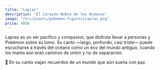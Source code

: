 ```yaml
---
title: "Lapras"
description: "El Corazón Noble de los Océanos"
image: "/src/assets/pokemon-figures/Lapras.png"
price: 4000
---
```


Lapras es un ser pacífico y compasivo, que disfruta llevar a personas y Pokémon sobre su lomo. Su canto —largo, profundo, casi triste— puede escucharse a través del océano como un eco del mundo antiguo, cuando los mares aún eran caminos de unión y no de separación.

🎵 En su canto viajan recuerdos de un mundo que aún sueña con paz.